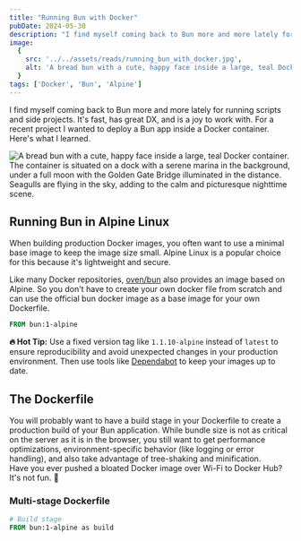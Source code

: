 ```yaml
---
title: "Running Bun with Docker"
pubDate: 2024-05-30
description: "I find myself coming back to Bun more and more lately for running scripts and side projects. It's fast, has great DX, and is a joy to work with. For a recent project I wanted to deploy a Bun app inside a Docker container. Here's what I learned."
image:
  {
    src: '../../assets/reads/running_bun_with_docker.jpg',
    alt: 'A bread bun with a cute, happy face inside a large, teal Docker container. The container is situated on a dock with a serene marina in the background, under a full moon with the Golden Gate Bridge illuminated in the distance. Seagulls are flying in the sky, adding to the calm and picturesque nighttime scene.',
  }
tags: ['Docker', 'Bun', 'Alpine']
---
```



I find myself coming back to Bun more and more lately for running scripts and side projects. It's fast, has great DX, and is a joy to work with. For a recent project I wanted to deploy a Bun app inside a Docker container. Here's what I learned.

<Image
  src={coverImage}
  alt='A bread bun with a cute, happy face inside a large, teal Docker container. The container is situated on a dock with a serene marina in the background, under a full moon with the Golden Gate Bridge illuminated in the distance. Seagulls are flying in the sky, adding to the calm and picturesque nighttime scene.'
  caption="Containerize Bun for efficient JavaScript environments"
  lazy={false}
/>

## Running Bun in Alpine Linux

When building production Docker images, you often want to use a minimal base image to keep the image size small. Alpine Linux is a popular choice for this because it's lightweight and secure.

Like many Docker repositories, [oven/bun](https://hub.docker.com/r/oven/bun/) also provides an image based on Alpine. So you don't have to create your own docker file from scratch and can use the official bun docker image as a base image for your own Dockerfile.

```dockerfile title="Dockerfile"
FROM bun:1-alpine
```

<Note>**🔥 Hot Tip:** Use a fixed version tag like `1.1.10-alpine` instead of `latest` to ensure reproducibility and avoid unexpected changes in your production environment. Then use tools like [Dependabot](https://github.com/dependabot) to keep your images up to date.</Note>

## The Dockerfile

You will probably want to have a build stage in your Dockerfile to create a production build of your Bun application. While bundle size is not as critical on the server as it is in the browser, you still want to get performance optimizations, environment-specific behavior (like logging or error handling), and also take advantage of tree-shaking and minification.  
Have you ever pushed a bloated Docker image over Wi-Fi to Docker Hub? It's not fun. 🐌

### Multi-stage Dockerfile

```dockerfile title="Dockerfile"
# Build stage
FROM bun:1-alpine as build
```